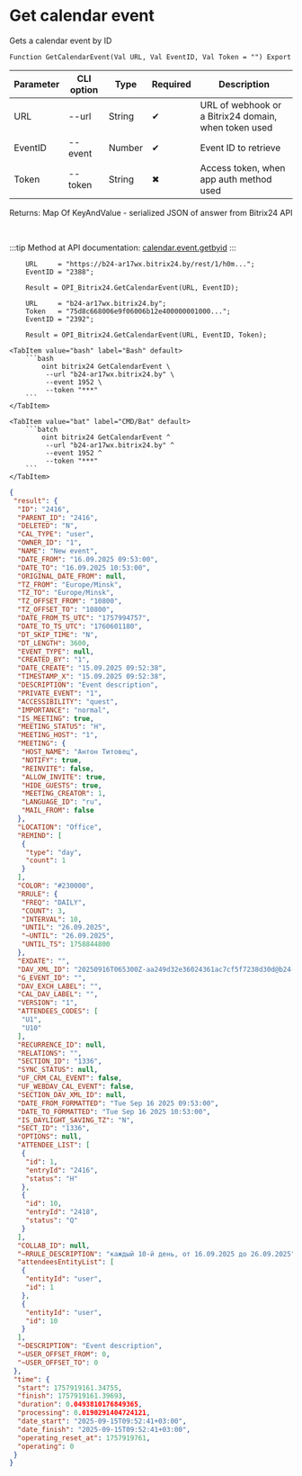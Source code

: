 ﻿---
sidebar_position: 3
description: Get calendar event and other functions to work with Bitrix24 in the Open Integration Package, a free open-source integration library for 1C:Enterprise 8, OneScript and CLI
keywords: [1C, 1С, 1С:Enterprise, 1С:Enterprise 8.3, API, Integration, Services, Exchange, OneScript, CLI, Bitrix24]
---


# Get calendar event
 Gets a calendar event by ID



`Function GetCalendarEvent(Val URL, Val EventID, Val Token = "") Export`

  | Parameter | CLI option | Type | Required | Description |
  |-|-|-|-|-|
  | URL | --url | String | &#x2714; | URL of webhook or a Bitrix24 domain, when token used |
  | EventID | --event | Number | &#x2714; | Event ID to retrieve |
  | Token | --token | String | &#x2716; | Access token, when app auth method used |

  
  Returns:  Map Of KeyAndValue - serialized JSON of answer from Bitrix24 API

<br/>

:::tip
Method at API documentation: [calendar.event.getbyid](https://apidocs.bitrix24.ru/api-reference/calendar/calendar-event/calendar-event-get-by-id.html)
:::
<br/>



```bsl title="1C:Enterprise/OneScript code example"
    URL     = "https://b24-ar17wx.bitrix24.by/rest/1/h0m...";
    EventID = "2388";

    Result = OPI_Bitrix24.GetCalendarEvent(URL, EventID);

    URL     = "b24-ar17wx.bitrix24.by";
    Token   = "75d8c668006e9f06006b12e400000001000...";
    EventID = "2392";

    Result = OPI_Bitrix24.GetCalendarEvent(URL, EventID, Token);
```
 

 <Tabs>
  
    <TabItem value="bash" label="Bash" default>
        ```bash
            oint bitrix24 GetCalendarEvent \
             --url "b24-ar17wx.bitrix24.by" \
             --event 1952 \
             --token "***"
        ```
    </TabItem>
  
    <TabItem value="bat" label="CMD/Bat" default>
        ```batch
            oint bitrix24 GetCalendarEvent ^
             --url "b24-ar17wx.bitrix24.by" ^
             --event 1952 ^
             --token "***"
        ```
    </TabItem>
</Tabs>


```json title="Result"
{
 "result": {
  "ID": "2416",
  "PARENT_ID": "2416",
  "DELETED": "N",
  "CAL_TYPE": "user",
  "OWNER_ID": "1",
  "NAME": "New event",
  "DATE_FROM": "16.09.2025 09:53:00",
  "DATE_TO": "16.09.2025 10:53:00",
  "ORIGINAL_DATE_FROM": null,
  "TZ_FROM": "Europe/Minsk",
  "TZ_TO": "Europe/Minsk",
  "TZ_OFFSET_FROM": "10800",
  "TZ_OFFSET_TO": "10800",
  "DATE_FROM_TS_UTC": "1757994757",
  "DATE_TO_TS_UTC": "1760601180",
  "DT_SKIP_TIME": "N",
  "DT_LENGTH": 3600,
  "EVENT_TYPE": null,
  "CREATED_BY": "1",
  "DATE_CREATE": "15.09.2025 09:52:38",
  "TIMESTAMP_X": "15.09.2025 09:52:38",
  "DESCRIPTION": "Event description",
  "PRIVATE_EVENT": "1",
  "ACCESSIBILITY": "quest",
  "IMPORTANCE": "normal",
  "IS_MEETING": true,
  "MEETING_STATUS": "H",
  "MEETING_HOST": "1",
  "MEETING": {
   "HOST_NAME": "Антон Титовец",
   "NOTIFY": true,
   "REINVITE": false,
   "ALLOW_INVITE": true,
   "HIDE_GUESTS": true,
   "MEETING_CREATOR": 1,
   "LANGUAGE_ID": "ru",
   "MAIL_FROM": false
  },
  "LOCATION": "Office",
  "REMIND": [
   {
    "type": "day",
    "count": 1
   }
  ],
  "COLOR": "#230000",
  "RRULE": {
   "FREQ": "DAILY",
   "COUNT": 3,
   "INTERVAL": 10,
   "UNTIL": "26.09.2025",
   "~UNTIL": "26.09.2025",
   "UNTIL_TS": 1758844800
  },
  "EXDATE": "",
  "DAV_XML_ID": "20250916T065300Z-aa249d32e36024361ac7cf5f7238d30d@b24-ar17wx.bitrix24.by",
  "G_EVENT_ID": "",
  "DAV_EXCH_LABEL": "",
  "CAL_DAV_LABEL": "",
  "VERSION": "1",
  "ATTENDEES_CODES": [
   "U1",
   "U10"
  ],
  "RECURRENCE_ID": null,
  "RELATIONS": "",
  "SECTION_ID": "1336",
  "SYNC_STATUS": null,
  "UF_CRM_CAL_EVENT": false,
  "UF_WEBDAV_CAL_EVENT": false,
  "SECTION_DAV_XML_ID": null,
  "DATE_FROM_FORMATTED": "Tue Sep 16 2025 09:53:00",
  "DATE_TO_FORMATTED": "Tue Sep 16 2025 10:53:00",
  "IS_DAYLIGHT_SAVING_TZ": "N",
  "SECT_ID": "1336",
  "OPTIONS": null,
  "ATTENDEE_LIST": [
   {
    "id": 1,
    "entryId": "2416",
    "status": "H"
   },
   {
    "id": 10,
    "entryId": "2418",
    "status": "Q"
   }
  ],
  "COLLAB_ID": null,
  "~RRULE_DESCRIPTION": "каждый 10-й день, от 16.09.2025 до 26.09.2025",
  "attendeesEntityList": [
   {
    "entityId": "user",
    "id": 1
   },
   {
    "entityId": "user",
    "id": 10
   }
  ],
  "~DESCRIPTION": "Event description",
  "~USER_OFFSET_FROM": 0,
  "~USER_OFFSET_TO": 0
 },
 "time": {
  "start": 1757919161.34755,
  "finish": 1757919161.39693,
  "duration": 0.0493810176849365,
  "processing": 0.0190291404724121,
  "date_start": "2025-09-15T09:52:41+03:00",
  "date_finish": "2025-09-15T09:52:41+03:00",
  "operating_reset_at": 1757919761,
  "operating": 0
 }
}
```
